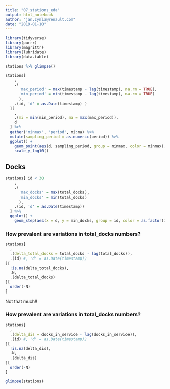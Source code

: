 ```yaml
---
title: "07_stations_eda"
output: html_notebook
author: "jan.zymla@renault.com"
date: "2019-01-10"
---
```




```r
library(tidyverse)
library(purrr)
library(magrittr)
library(lubridate)
library(data.table)
```


```r
stations %>% glimpse()
```

```r
stations[
    , 
    .(
      'max_period' = max(timestamp - lag(timestamp), na.rm = TRUE),
      'min_period' = min(timestamp - lag(timestamp), na.rm = TRUE)
      ),
    .(id, 'd' = as.Date(timestamp) )
  ][
    ,
    .(mi = min(min_period), ma = max(max_period)),
    d
  ] %>% 
  gather('minmax', 'period', mi:ma) %>% 
  mutate(sampling_period = as.numeric(period)) %>% 
  ggplot() +
    geom_point(aes(d, sampling_period, group = minmax, color = minmax), alpha = .1) +
    scale_y_log10()
```
## Docks
```r
stations[ id < 30
    , 
    .(
      'max_docks' = max(total_docks),
      'min_docks' = min(total_docks)
      ),
    .(id, 'd' = as.Date(timestamp))
  ] %>% 
  ggplot() +
    geom_step(aes(x = d, y = min_docks, group = id, color = as.factor(id))) 
```

### How prevalent are variations in total_docks numbers?
```r
stations[
  ,
  .(delta_total_docks = total_docks - lag(total_docks)),
  .(id) #, 'd' = as.Date(timestamp))
][
  !is.na(delta_total_docks),
  .N,
  .(delta_total_docks)
][
  order(-N)
]
```
Not that much!!

### How prevalent are variations in total_docks numbers?
```r
stations[
  ,
  .(delta_dis = docks_in_service - lag(docks_in_service)),
  .(id) #, 'd' = as.Date(timestamp))
][
  !is.na(delta_dis),
  .N,
  .(delta_dis)
][
  order(-N)
]
```

```r
glimpse(stations)
```

